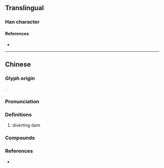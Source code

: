 {{also|垱}}
{{character info/new}}
==Translingual==

===Han character===
{{Han char|rn=32|rad=土|as=13|sn=16|four=|canj=GFBW|ids=⿰土當}}

====References====
* {{Han ref|kx=0240.301|hdz=10491.090|uh=58CB|ud=22731}}

----

==Chinese==
{{zh-forms|s=垱}}
===Glyph origin===
{{Han compound|土|當|c1=s|c2=p|t1=earth|ls=psc}}.

===Pronunciation===
{{zh-pron
|m=dàng
|c=dong3,dong2
|cat=n
}}

===Definitions===
{{zh-hanzi}}

# {{lb|zh|dialect}} diverting dam {{gloss|in a river or paddy field, for the purpose of irrigation}}

===Compounds===
{{zh-der|八十壋/八十垱|官壋/官垱|丁司壋/丁司垱|盤古壋/盘古垱|斑竹壋/斑竹垱|觀音壋/观音垱|黑馬壋/黑马垱|蘇家壋/苏家垱|圪壋店/圪垱店|大堰壋/大堰垱}}

===References===
* {{R:yue:Jyutping Database}}